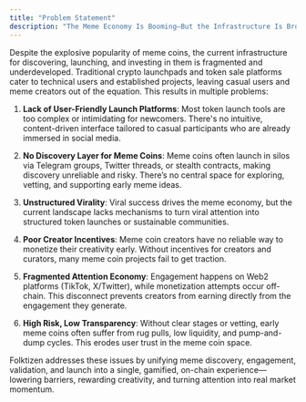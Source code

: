 ```yaml
---
title: "Problem Statement"
description: "The Meme Economy Is Booming—But the Infrastructure Is Broken"
---
```


Despite the explosive popularity of meme coins, the current infrastructure for discovering, launching, and investing in them is fragmented and underdeveloped. Traditional crypto launchpads and token sale platforms cater to technical users and established projects, leaving casual users and meme creators out of the equation. This results in multiple problems:

1. **Lack of User-Friendly Launch Platforms**: Most token launch tools are too complex or intimidating for newcomers. There's no intuitive, content-driven interface tailored to casual participants who are already immersed in social media.

2. **No Discovery Layer for Meme Coins**: Meme coins often launch in silos via Telegram groups, Twitter threads, or stealth contracts, making discovery unreliable and risky. There’s no central space for exploring, vetting, and supporting early meme ideas.

3. **Unstructured Virality**: Viral success drives the meme economy, but the current landscape lacks mechanisms to turn viral attention into structured token launches or sustainable communities.

4. **Poor Creator Incentives**: Meme coin creators have no reliable way to monetize their creativity early. Without incentives for creators and curators, many meme coin projects fail to get traction.

5. **Fragmented Attention Economy**: Engagement happens on Web2 platforms (TikTok, X/Twitter), while monetization attempts occur off-chain. This disconnect prevents creators from earning directly from the engagement they generate.

6. **High Risk, Low Transparency**: Without clear stages or vetting, early meme coins often suffer from rug pulls, low liquidity, and pump-and-dump cycles. This erodes user trust in the meme coin space.

Folktizen addresses these issues by unifying meme discovery, engagement, validation, and launch into a single, gamified, on-chain experience—lowering barriers, rewarding creativity, and turning attention into real market momentum.
